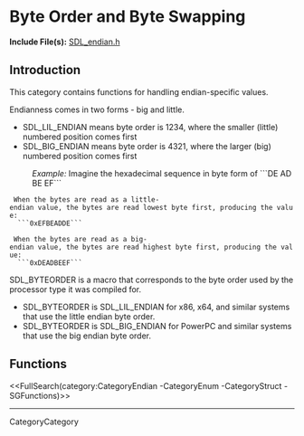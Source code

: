 <!-- #master-page:CategoryTemplate -->
<!-- #master-date:Unknown-Date -->
<!-- format wiki -->
<!-- language en -->

= Byte Order and Byte Swapping =

'''Include File(s):'''  [http://hg.libsdl.org/SDL/file/default/include/SDL_endian.h SDL_endian.h]


== Introduction ==
This category contains functions for handling endian-specific values.

Endianness comes in two forms - big and little.  
* SDL_LIL_ENDIAN means byte order is 1234, where the smaller (little) numbered position comes first
* SDL_BIG_ENDIAN means byte order is 4321, where the larger (big) numbered position comes first

: ''Example:''  Imagine the hexadecimal sequence in byte form of ```DE AD BE EF```

  When the bytes are read as a little-endian value, the bytes are read lowest byte first, producing the value:
   ```0xEFBEADDE```

  When the bytes are read as a big-endian value, the bytes are read highest byte first, producing the value:
   ```0xDEADBEEF```

SDL_BYTEORDER is a macro that corresponds to the byte order used by the processor type it was compiled for.
* SDL_BYTEORDER is SDL_LIL_ENDIAN for x86, x64, and similar systems that use the little endian byte order.
* SDL_BYTEORDER is SDL_BIG_ENDIAN for PowerPC and similar systems that use the big endian byte order.


<!-- #Remove this line and the ## below to use this markup if it becomes relevant to this category -->
<!-- #== Enumerations == -->
<!-- #<<FullSearch(category:CategoryEnum CategoryEndian -SGEnumerations)>> -->

<!-- #== Structures == -->
<!-- #<<FullSearch(category:CategoryStruct CategoryEndian -SGStructures)>> -->

== Functions ==
<<FullSearch(category:CategoryEndian -CategoryEnum -CategoryStruct -SGFunctions)>>

----
CategoryCategory
